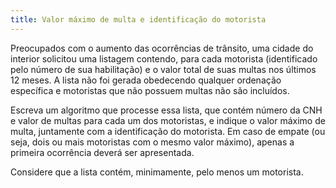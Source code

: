 ```yaml
---
title: Valor máximo de multa e identificação do motorista
---
```

::: {#exr-0030}
Preocupados com o aumento das ocorrências de trânsito, uma cidade do interior solicitou uma listagem contendo, para cada motorista (identificado pelo número de sua habilitação) e o valor total de suas multas nos últimos 12\ meses. A lista não foi gerada obedecendo qualquer ordenação específica e motoristas que não possuem multas não são incluídos.

Escreva um algoritmo que processe essa lista, que contém número da CNH e valor de multas para cada um dos motoristas, e indique o valor máximo de multa, juntamente com a identificação do motorista. Em caso de empate (ou seja, dois ou mais motoristas com o mesmo valor máximo), apenas a primeira ocorrência deverá ser apresentada.

Considere que a lista contém, minimamente, pelo menos um motorista.

<!-- @sol-0030 -->
:::